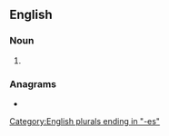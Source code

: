{{also|Hashes}}
==English==

===Noun===
{{head|en|noun plural form}}

# {{plural of|hash|lang=en}}

===Anagrams===
* {{anagrams|en|a=aehhss|Shesha}}

[[Category:English plurals ending in "-es"]]
